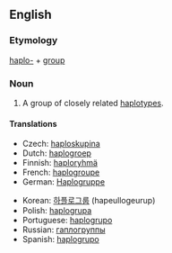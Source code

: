 ==English==

===Etymology===

[[haplo-]] + [[group]]

===Noun===
{{en-noun}}
{{wikipedia}}
# {{genetics}} A group of closely related [[haplotype]]s.

====Translations====
{{trans-top|group of haplotypes}}
*Czech: [[haploskupina]]
*Dutch: [[haplogroep]]
*Finnish: [[haploryhmä]]
*French: [[haplogroupe]]
*German: [[Haplogruppe]] {{f}}
{{trans-mid}}
*Korean: [[하플로그룹]] (hapeullogeurup)
*Polish: [[haplogrupa]]
*Portuguese: [[haplogrupo]]
*Russian: [[гаплогруппы]]
*Spanish: [[haplogrupo]]
{{trans-bottom}}